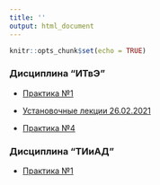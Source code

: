 ```yaml
---
title: ''
output: html_document
---
```


```r
knitr::opts_chunk$set(echo = TRUE)

```


### Дисциплина “ИТвЭ”    

* [Практика №1](https://aksyuk.github.io/xaringan_gh/slides/itve/slides_01.html)     

* [Установочные лекции 26.02.2021](https://aksyuk.github.io/xaringan_gh/slides/itve/ИТвЭ_слайды_25-02-2021_Суязова СА.pdf)


* [Практика №4](https://aksyuk.github.io/xaringan_gh/slides/itve/ИТвЭ_слайды_ПЗ04.pdf)  

### Дисциплина “ТИиАД”    

* [Практика №1](https://aksyuk.github.io/xaringan_gh/slides/itve/slides_01_tiad.html)     